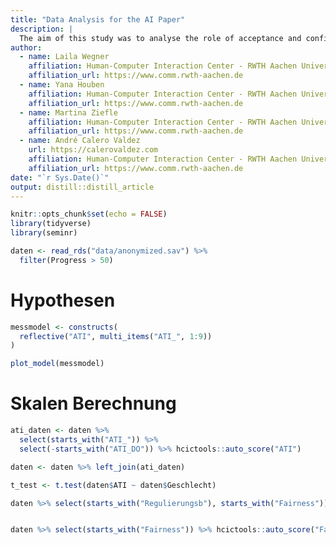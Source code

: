 ```yaml
---
title: "Data Analysis for the AI Paper"
description: |
  The aim of this study was to analyse the role of acceptance and confidence in technology in regards to the need for regula- tions to ensure the fair use of artificial intelligence. Scientific discussions of artificial intelligence are conducted in a variety of disciplines. The connections between social perception of the fairness of artificial intel- ligence, the acceptance of technology and the establishment of artificial intelligence had not been sufficiently investigated yet. In order to gain new insights, a quantitative questionnaire was used to empirically and deductively study the previously formulated research question and esta- blished hypotheses. Overall, the results suggest confidence in technology has an impact on assessing the fairness of AI, and it correlates with regu- latory needs. Furthermore, the assessment of AI fairness and regulatory needs influence each other. According to this study, acceptance of tech- nology does not correlate with regulatory necessities. To conclude, some relevant topics are presented for possible future research.
author:
  - name: Laila Wegner 
    affiliation: Human-Computer Interaction Center - RWTH Aachen University
    affiliation_url: https://www.comm.rwth-aachen.de
  - name: Yana Houben
    affiliation: Human-Computer Interaction Center - RWTH Aachen University
    affiliation_url: https://www.comm.rwth-aachen.de
  - name: Martina Ziefle 
    affiliation: Human-Computer Interaction Center - RWTH Aachen University
    affiliation_url: https://www.comm.rwth-aachen.de
  - name: André Calero Valdez 
    url: https://calerovaldez.com
    affiliation: Human-Computer Interaction Center - RWTH Aachen University
    affiliation_url: https://www.comm.rwth-aachen.de
date: "`r Sys.Date()`"
output: distill::distill_article
---
```


```r
knitr::opts_chunk$set(echo = FALSE)
library(tidyverse)
library(seminr)

daten <- read_rds("data/anonymized.sav") %>% 
  filter(Progress > 50)


```


# Hypothesen

```r
messmodel <- constructs(
  reflective("ATI", multi_items("ATI_", 1:9))
)

plot_model(messmodel)
```



# Skalen Berechnung

```r
ati_daten <- daten %>% 
  select(starts_with("ATI_")) %>% 
  select(-starts_with("ATI_DO")) %>% hcictools::auto_score("ATI")
```


```r
daten <- daten %>% left_join(ati_daten) 

t_test <- t.test(daten$ATI ~ daten$Geschlecht)


```



```r
daten %>% select(starts_with("Regulierungsb"), starts_with("Fairness")) %>% cor(use = "pairwise.complete.obs")


daten %>% select(starts_with("Fairness")) %>% hcictools::auto_score("Fairness")
```





